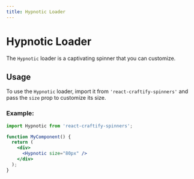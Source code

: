 ```yaml
---
title: Hypnotic Loader
---
```



<Meta title="Spinners/Hypnotic" component={Hypnotic} />

# Hypnotic Loader

The `Hypnotic` loader is a captivating spinner that you can customize.

 

## Usage

To use the `Hypnotic` loader, import it from `'react-craftify-spinners'` and pass the `size` prop to customize its size.

### Example:

```jsx
import Hypnotic from 'react-craftify-spinners';  

function MyComponent() {
  return (
    <div>
      <Hypnotic size="80px" />
    </div>
  );
}
